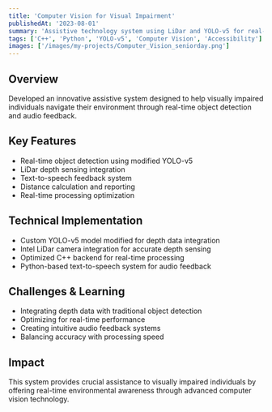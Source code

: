 ```yaml
---
title: 'Computer Vision for Visual Impairment'
publishedAt: '2023-08-01'
summary: 'Assistive technology system using LiDar and YOLO-v5 for real-time object detection'
tags: ['C++', 'Python', 'YOLO-v5', 'Computer Vision', 'Accessibility']
images: ['/images/my-projects/Computer_Vision_seniorday.png']
---
```


## Overview
Developed an innovative assistive system designed to help visually impaired individuals navigate their environment through real-time object detection and audio feedback.

## Key Features
- Real-time object detection using modified YOLO-v5
- LiDar depth sensing integration
- Text-to-speech feedback system
- Distance calculation and reporting
- Real-time processing optimization

## Technical Implementation
- Custom YOLO-v5 model modified for depth data integration
- Intel LiDar camera integration for accurate depth sensing
- Optimized C++ backend for real-time processing
- Python-based text-to-speech system for audio feedback

## Challenges & Learning
- Integrating depth data with traditional object detection
- Optimizing for real-time performance
- Creating intuitive audio feedback systems
- Balancing accuracy with processing speed

## Impact
This system provides crucial assistance to visually impaired individuals by offering real-time environmental awareness through advanced computer vision technology. 